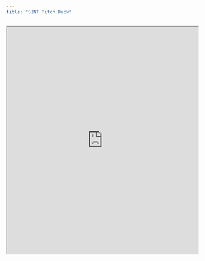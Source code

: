 ```yaml
---
title: "SINT Pitch Deck"
---
```

<iframe
  src="https://drive.google.com/file/d/1XklyY-E6EhkcqIaNOtMoFwxixLnvJeG5/preview"
  width="100%"
  height="600px"
  style={{border: 'none'}}
  title="SINT Pitch Deck"
/>

## Альтернативный вариант для Google Drive

<iframe
  src="https://docs.google.com/viewer?url=https://drive.google.com/uc?id=1XklyY-E6EhkcqIaNOtMoFwxixLnvJeG5&embedded=true"
  width="100%"
  height="600px"
  style={{border: '1px solid #ccc'}}
  title="SINT Pitch Deck"
/>

# SINT Pitch Deck
View our pitch deck below:

<iframe
  src="https://docsend.com/view/cxrd5xr6wea3ab33"
  width="100%"
  height="600px"
  style="border: none;"
  title="SINT Pitch Deck"
  allowfullscreen
></iframe>